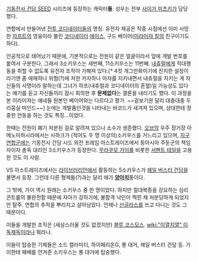 [[기동전사 건담 SEED]] 시리즈에 등장하는 캐릭터'''들'''. 성우는 전부 [[사이가 미츠키]]가 담당했다.

연합에서 만들어낸 [[전투 코디네이터]]들의 명칭. 유전자 제공은 작중 시점에선 이미 사망한 [[자프트]]의 영웅이라 불린 [[코디네이터]] [[에이스]], 구드 베이어([[이라이쟈 킬]]의 친구이기도 하다). 

인공적으로 태어났기 때문에, 기본적으로는 전원이 같은 얼굴이라서 앞에 개발 번호를 붙여서 구분한다. 그래서 3소키우스는 세번째, 11소키우스는 11번째. [[내츄럴]]에게 적대행동을 취할 수 없도록 유전자 조작이 가해져 있다.[* 4컷 개그만화이기에 진지한 설정이라기엔 좀 애매하나 위험(?)에 처한 카자하나 아쟈를 지키내면서 내츄럴을 지키는 게 자신들의 사명이라 말하는데 그녀가 하프(내츄럴과 코디네이터의 혼혈)일 가능성도 있다는 얘기를 듣고 자신들끼리 잠시 회의한 후 '''문제없다'''는 결론을 내리기도 했다. 이 과정을 본 이라이쟈는 얘네들 원본인 베이어와는 다르다고 평가. ~~겉보기완 달리 대충대충 두리뭉실 마인드~~] 눈에는 개발품인것을 나타내는 바코드가 새겨져 있으며, 상대한테 정중한 언동을 하는 것도 특징...이었다. 

한때는 전원이 폐기 처분된 걸로 알려져 있으나 소수가 생존했다. [[오브]]의 우주 정거장 아메노미하시라에서는 사하크가 (적어도 두 명 이상의)소키우스를 거느리고 있으며, [[지구연합군]]에는 기동전사 건담 시드 외전 프레임 아스트레이즈에서 동아시아 주둔군의 책임자이자 총독 대리인 3소키우스가 등장한다. [[무라쿠모 가이]]를 비롯한 [[서펜트 테일]]을 고용한 것도 이 사람. 

VS 아스트레이즈에서는 [[라이브러리안]]에서 활동하는 5소키우스가 [[헤일 버스터 건담]]을 몰면서 등장. 그런데 다른 형제들(?)과는 달리 애가 '''[[양아치]]'''풍이다.  

그 밖에, 가이 역시 원래는 소키우스 중 한 명이었다. 하지만 절대복종을 강요하는 심리 콘트롤의 불완전함 때문에 자아가 강하기에, 불합격 낙인이 찍힌 채 처분당하게 되었지만 탈주. 연합의 추적을 뿌리치고 살아남았다.
언제나 [[선글라스]]를 쓰고 다니는 것도 그 때문이다.

이들을 개발한 조직은 (새삼스러울 것도 없겠지만) [[블루 코스모스]]. [[wiki:"이열치열" 이독제독]]이라나 뭐라나.

이들이 탑승한 기체들은 소드 캘러미티, 하이페리온G, 롱 대거, 헤일 버스터 건담 등. 가이한테 패배를 안겨준 소키우스는 롱 대거에 탑승했다.
